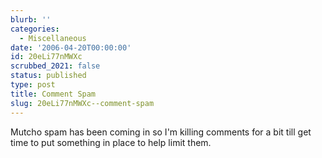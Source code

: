 ```yaml
---
blurb: ''
categories:
  - Miscellaneous
date: '2006-04-20T00:00:00'
id: 20eLi77nMWXc
scrubbed_2021: false
status: published
type: post
title: Comment Spam
slug: 20eLi77nMWXc--comment-spam
---
```


Mutcho spam has been coming in so I'm killing comments for a bit
till get time to put something in place to help limit them.
